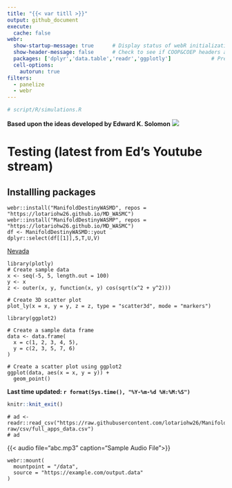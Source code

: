 ```yaml
---
title: "{{< var titll >}}"
output: github_document
execute: 
  cache: false
webr:
  show-startup-message: true      # Display status of webR initialization
  show-header-message: false      # Check to see if COOP&COEP headers are set for speed.
  packages: ['dplyr','data.table','readr','ggplotly']             # Pre-install dependencies
  cell-options:
    autorun: true
filters:
  - panelize
  - webr
---
```


```r
# script/R/simulations.R
```

**Based upon the ideas developed by Edward K. Solomon**
![](pngs/md.png)

# Testing (latest from Ed's Youtube stream)

## Installling packages

```webr-r
webr::install("ManifoldDestinyWASMD", repos = "https://lotariohw26.github.io/MD_WASMC")
webr::install("ManifoldDestinyWASMP", repos = "https://lotariohw26.github.io/MD_WASMC")
df <- ManifoldDestinyWASMD::yout
dplyr::select(df[[1]],S,T,U,V)
```


[Nevada](https://docs.google.com/spreadsheets/d/1gCfmuK44sUeb0Hb0plAc8VllPSjtUiEHWlJjeHq3xXY/edit?gid=0#gid=0)

```webr-r
library(plotly)                                                                                          
# Create sample data                                                                                     
x <- seq(-5, 5, length.out = 100)                                                                        
y <- x                                                                                                   
z <- outer(x, y, function(x, y) cos(sqrt(x^2 + y^2)))                                                    
                                                                                                         
# Create 3D scatter plot                                                                                 
plot_ly(x = x, y = y, z = z, type = "scatter3d", mode = "markers")                                       
```

```webr-r
library(ggplot2)                                                                                         
                                                                                                         
# Create a sample data frame                                                                             
data <- data.frame(                                                                                      
  x = c(1, 2, 3, 4, 5),                                                                                  
  y = c(2, 3, 5, 7, 6)                                                                                   
)                                                                                                        
                                                                                                         
# Create a scatter plot using ggplot2                                                                    
ggplot(data, aes(x = x, y = y)) +                                                                        
  geom_point()                                                                                           
```



**Last time updated: `r format(Sys.time(), "%Y-%m-%d %H:%M:%S")`**

```r
knitr::knit_exit()
```

```webr-r
# ad <- readr::read_csv("https://raw.githubusercontent.com/lotariohw26/ManifoldDestiny/main/data-raw/csv/full_apps_data.csv")
# ad
```




{{< audio file="abc.mp3" caption="Sample Audio File">}}


```webr-r
webr::mount(
  mountpoint = "/data",
  source = "https://example.com/output.data"
)
```


